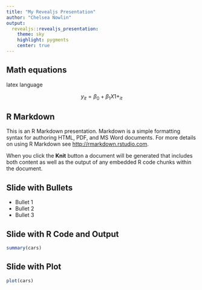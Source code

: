 ---
title: "My Revealjs Presentation"
author: "Chelsea Nowlin"
output:
  revealjs::revealjs_presentation:
    theme: sky
    highlight: pygments
    center: true
---

## Math equations
latex language

$$ y_{it} = \beta_0+\beta_1X1+_{it} $$

## R Markdown



This is an R Markdown presentation. Markdown is a simple formatting syntax for authoring HTML, PDF, and MS Word documents. For more details on using R Markdown see <http://rmarkdown.rstudio.com>.

When you click the **Knit** button a document will be generated that includes both content as well as the output of any embedded R code chunks within the document.

## Slide with Bullets

- Bullet 1
- Bullet 2
- Bullet 3

## Slide with R Code and Output

```{r}
summary(cars)
```

## Slide with Plot

```{r, echo=FALSE}
plot(cars)
```

